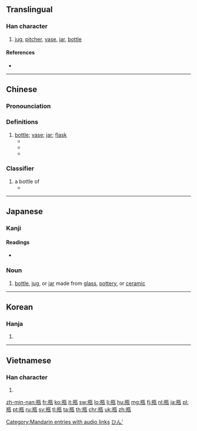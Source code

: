 {{also|甁|缾}}
==Translingual==

===Han character===
{{Han char|rn=98|rad=瓦|as=06|sn=11|four=8141<sub>7</sub>|canj=廿廿一女弓 (TTMVN)|ids=⿰[[并]][[瓦]]}}

# [[jug]], [[pitcher]], [[vase]], [[jar]], [[bottle]]

====References====
* {{Han ref|kx=0749.020|dkj=21486|dj=1157.260|hdz=21425.020|uh=74F6|ud=29942|bh=B27E|bd=45694}}

----

==Chinese==
{{zh-hanzi-box|[[瓶]]}}

===Pronounciation===
{{zh-pron
|m=píng
|c=peng4,ping4
|cat=cls
}}

===Definitions===

# [[bottle]]; [[vase]]; [[jar]]; [[flask]]
#* {{zh-usex|瓶子|bottle|link=y}}
#* {{zh-usex|花瓶|flower vase|link=y}}
#* {{zh-usex|热水瓶|thermos|link=y}}

===Classifier===
{{cmn-cls|ts|pin=píng}}

# a bottle of
#* {{zh-usex|一 瓶 酒|a bottle of wine|link=y}}

[[Category:Mandarin entries with audio links]]

----

==Japanese==

===Kanji===
{{ja-kanji|grade=c|rs=瓦06}}

====Readings====
* {{ja-readings|on=[[へい]] (hei), [[びん]] (bin)|kun=[[かめ]] (kame)}}

===Noun===
{{ja-noun|びん}}

# [[bottle]], [[jug]], or [[jar]] made from [[glass]], [[pottery]], or [[ceramic]]

[[Category:ja:Containers|ひん']]

----

==Korean==

===Hanja===
{{ko-hanja|hangeul=[[병]]|eumhun=|rv=byeong|mr=pyŏng|y=pyeng}}

# {{defn|lang=ko|sort=瓦06}}

----

==Vietnamese==

===Han character===
{{vi-hantu|[[bình]]|rs=瓦06}}

# {{defn|lang=vi|sort=瓦06}}

[[zh-min-nan:瓶]]
[[fr:瓶]]
[[ko:瓶]]
[[it:瓶]]
[[sw:瓶]]
[[lo:瓶]]
[[li:瓶]]
[[hu:瓶]]
[[mg:瓶]]
[[fj:瓶]]
[[nl:瓶]]
[[ja:瓶]]
[[pl:瓶]]
[[pt:瓶]]
[[ru:瓶]]
[[sv:瓶]]
[[tl:瓶]]
[[ta:瓶]]
[[th:瓶]]
[[chr:瓶]]
[[uk:瓶]]
[[zh:瓶]]